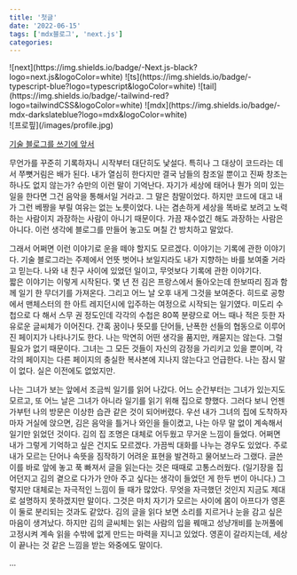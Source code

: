 ```yaml
---
title: '첫글'
date: '2022-06-15'
tags: ['mdx블로그', 'next.js']
categories:
---
```

<div className="flex flex-row justify-center space-x-1 mb-16">
  <span>![next](https://img.shields.io/badge/-Next.js-black?logo=next.js&logoColor=white)</span>
  <span>![ts](https://img.shields.io/badge/-typescript-blue?logo=typescript&logoColor=white)</span>
  <span>![tail](https://img.shields.io/badge/-tailwind-red?logo=tailwindCSS&logoColor=white)</span>
  <span>![mdx](https://img.shields.io/badge/-mdx-darkslateblue?logo=mdx&logoColor=white)</span>
</div>
![프로핖](/images/profile.jpg)
<br/>

[기술 블로그를 쓰기에 앞서]()


무언가를 꾸준히 기록하자니 시작부터 대단히도 낯설다. 특히나 그 대상이 코드라는 데서 쭈뼛거림은 배가 된다.
내가 열심히 한다지만 결국 남들의 참조일 뿐이고 진짜 창조는 하나도 없지 않는가?
슈만의 이런 말이 기억난다. 자기가 세상에 태어나 뭔가 의미 있는 일을 한다면 그건 음악을 통해서일 거라고.
그 말은 참말이었다. 하지만 코드에 대고 내가 그런 베짱을 부릴 여유는 없는 노릇이었다.
나는 겸손하게 세상을 똑바로 보려고 노력하는 사람이지 과장하는 사람이 아니기 때문이다.
가끔 재수없긴 해도 과장하는 사람은 아니다.
이런 생각에 블로그를 만들어 놓고도 며칠 간 방치하고 말았다.


그래서 어쩌면 이런 이야기로 운을 떼야 할지도 모르겠다.
이야기는 기록에 관한 이야기다.
기술 블로그라는 주제에서 언뜻 벗어나 보일지라도 내가 지향하는 바를 보여줄 거라고 믿는다.
나와 내 친구 사이에 있었던 일이고, 무엇보다 기록에 관한 이야기다.
<br/>
짧은 이야기는 이렇게 시작된다. 몇 년 전 김은 프랑스에서 돌아오는데 한보따리 짐과 함께 일기 한 무더기를 가져온다.
그리고 어느 날 오후 내게 그것을 보여준다.
히드로 공항에서 맨체스터의 한 아트 레지던시에 입주하는 여정으로 시작되는 일기였다. 
미도리 수첩으로 다 해서 스무 권 정도인데 각각의 수첩은 80쪽 분량으로 어느 때나 적은 듯한 자유로운 글씨체가 이어진다.
간혹 꿈이나 뜻모를 단어들, 난폭한 선들의 협동으로 이루어진 페이지가 나타나기도 한다.
나는 막연히 어떤 생각을 품지만, 캐묻지는 않는다.
그럴 필요가 없기 때문이다.
그녀는 그 모든 것들이 자신의 감정을 가리키고 있을 뿐이며,
각각의 페이지는 다른 페이지의 충실한 복사본에 지나지 않는다고 언급한다. 
나는 잠시 말이 없다. 실은 이전에도 없었지만.


나는 그녀가 보는 앞에서 조금씩 일기를 읽어 나갔다.
어느 순간부터는 그녀가 있는지도 모르고, 또 어느 날은 그녀가 아니라 일기를 읽기 위해 집으로 향했다.
그러다 보니 언젠가부턴 나의 방문은 이상한 습관 같은 것이 되어버렸다.
우선 내가 그녀의 집에 도착하자마자 거실에 앉으면, 김은 음악을 틀거나 와인을 들이켰고,
나는 아무 말 없이 계속해서 일기만 읽었던 것이다. 김의 집 조명은 대체로 어두웠고 무거운 느낌이 들었다. 
어쩌면 내가 그렇게 기억하고 싶은 건지도 모르겠다. 가끔씩 대화를 나누는 경우도 있었다.
주로 내가 모르는 단어나 속뜻을 짐작하기 어려운 표현을 발견하고 물어보느라 그랬다.
글쓴이를 바로 앞에 놓고 푹 빠져서 글을 읽는다는 것은 때때로 고통스러웠다.
(일기장을 집어던지고 김의 곁으로 다가가 안아 주고 싶다는 생각이 들었던 게 한두 번이 아니다.) 그렇지만 대체로는 자극적인 느낌이
들 때가 많았다. 무엇을 자극했던 것인지 지금도 제대로 설명하지 못하겠지만 말이다.
그것은 마치 자기가 모르는 사이에 몸이 아프다가 영혼이 둘로 분리되는 것과도 같았다. 김의 글을 읽다 보면
소리를 지르거나 눈을 감고 싶은 마음이 생겨났다. 하지만 김의 글씨체는 읽는
사람의 입을 꿰매고 성냥개비를 눈꺼풀에 고정시켜 계속 읽을 수밖에 없게 만드는 마력을 지니고 있었다. 
영혼이 갈라지는데, 세상이 끝나는 것 같은 느낌을 받는 와중에도 말이다.


...

